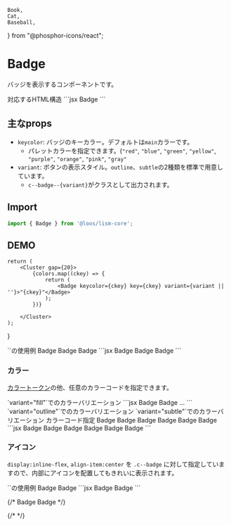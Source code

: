 	Book,
	Cat,
	Baseball,
} from "@phosphor-icons/react";

# Badge

バッジを表示するコンポーネントです。

<Demo>
	<Demo.Title>対応するHTML構造</Demo.Title>
	<Demo.Code>
		```jsx
		<span class="c--badge">Badge</span>
		```
	</Demo.Code>
</Demo>


## 主なprops
- `keycolor`: バッジのキーカラー。デフォルトは`main`カラーです。
	- パレットカラーを指定できます。(`"red"`, `"blue"`, `"green"`, `"yellow"`, `"purple"`, `"orange"`, `"pink"`, `"gray"`
- `variant`: ボタンの表示スタイル。`outline`、`subtle`の2種類を標準で用意しています。
	- `c--badge--{variant}`がクラスとして出力されます。

## Import

```js
import { Badge } from '@loos/lism-core';
```

## DEMO

	return (
		<Cluster gap={20}>
			{colors.map((ckey) => {
				return (
					<Badge keycolor={ckey} key={ckey} variant={variant || ''}>"{ckey}"</Badge>
				);
			})}

		</Cluster>
	);
}

<Demo>
	<Demo.Title>`<Badge>`の使用例</Demo.Title>
	<Demo.Preview resize p={20}>
		<Cluster gap={20}>
			<Badge variant="fill">Badge</Badge>
			<Badge variant="outline">Badge</Badge>
			<Badge variant="subtle">Badge</Badge>
		</Cluster>
	</Demo.Preview>
	<Demo.Code>
		```jsx
		<Badge variant="fill">Badge</Badge>
		<Badge variant="outline">Badge</Badge>
		<Badge variant="subtle">Badge</Badge>
		```
	</Demo.Code>
</Demo>


### カラー

[カラートークン](/docs/tokens/color)の他、任意のカラーコードを指定できます。

<Demo>
	<Demo.Title>`variant="fill"`でのカラーバリエーション</Demo.Title>
	<Demo.Preview resize p={20}>
		<ColorDemos colors={["red", "orange", "yellow", "green", "blue", "purple", "pink", "gray", "main", "accent"]} />
	</Demo.Preview>
<Demo.Code>
```jsx
<Badge keycolor="red">Badge</Badge>
<Badge keycolor="orange">Badge</Badge>
...
```
</Demo.Code>
</Demo>

<Demo>
	<Demo.Title>`variant="outline"`でのカラーバリエーション</Demo.Title>
	<Demo.Preview resize p={20}>
		<ColorDemos colors={["red", "orange", "yellow", "green", "blue", "purple", "pink", "gray", "main", "accent"]} variant="outline" />
	</Demo.Preview>
</Demo>

<Demo>
	<Demo.Title>`variant="subtle"`でのカラーバリエーション</Demo.Title>
	<Demo.Preview resize p={20}>
		<ColorDemos colors={["red", "orange", "yellow", "green", "blue", "purple", "pink", "gray", "main", "accent"]} variant="subtle" />
	</Demo.Preview>
</Demo>


<Demo>
	<Demo.Title>カラーコード指定</Demo.Title>
	<Demo.Preview resize p={20}>
		<Cluster gap={20}>
			<Badge keycolor="#ac2c23">Badge</Badge>
			<Badge keycolor="hsl(260deg 75% 40%)">Badge</Badge>
			<Badge keycolor="rgb(10 80 100 / 20%)" c="base">Badge</Badge>
		</Cluster>
		<Cluster gap={20}>
			<Badge variant="subtle" keycolor="#ac2c23">Badge</Badge>
			<Badge variant="subtle" keycolor="hsl(260deg 75% 40%)">Badge</Badge>
			<Badge variant="subtle" keycolor="rgb(10 80 100)" c="base">Badge</Badge>
		</Cluster>
	</Demo.Preview>
<Demo.Code>
```jsx
<Cluster gap={20}>
	<Badge keycolor="#ac2c23">Badge</Badge>
	<Badge keycolor="hsl(260deg 75% 40%)">Badge</Badge>
	<Badge keycolor="rgb(10 80 100 / 20%)" c="base">Badge</Badge>
</Cluster>
<Cluster gap={20}>
	<Badge variant="subtle" keycolor="#ac2c23">Badge</Badge>
	<Badge variant="subtle" keycolor="hsl(260deg 75% 40%)">Badge</Badge>
	<Badge variant="subtle" keycolor="rgb(10 80 100)" c="base">Badge</Badge>
</Cluster>
```
</Demo.Code>
</Demo>

### アイコン

`display:inline-flex`, `align-item:center` を `.c--badge` に対して指定していますので、内部にアイコンを配置してもきれいに表示されます。


<Demo>
	<Demo.Title>`<InlineIcon>`の使用例</Demo.Title>
	<Demo.Preview resize p={20}>
		<Cluster gap={20}>
			<Badge><Icon icon={Book} size="1.25em"/> Badge</Badge>
			<Badge variant="outline"><Icon icon={Cat} size="1.25em"/> Badge</Badge>
		</Cluster>
	</Demo.Preview>
<Demo.Code>
```jsx
<Cluster gap={20}>
	<Badge>
		<Icon icon={Book} size="1.25em"/> Badge
	</Badge>
	<Badge variant="outline">
		<Icon icon={Cat} size="1.25em"/> Badge
	</Badge>
</Cluster>
```
</Demo.Code>
</Demo>

{/* <Cluster gap={20}>
	<Badge><Icon isInline icon={Book} /> Badge</Badge>
	<Badge variant="outline"><Icon isInline icon={Cat} /> Badge</Badge>
</Cluster> */}

{/* <Cluster gap={20}>
	<Badge hasIcon p={10} fz="l" variant="fill"><Icon icon={Book} /></Badge>
	<Badge hasIcon p={10} fz="l" variant="outline"><Icon icon={Cat} /></Badge>
	<Badge hasIcon p={10} fz="l" variant="subtle"><Icon icon={Baseball} /></Badge>
</Cluster> */}
